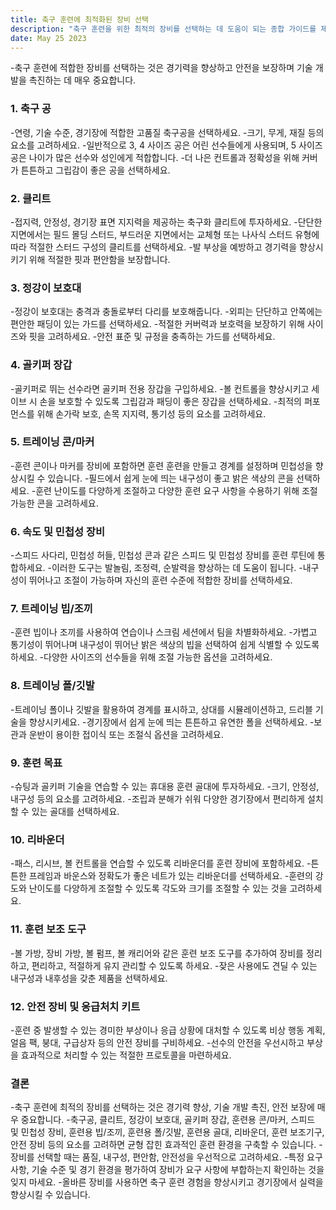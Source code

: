 ```yaml
---
title: 축구 훈련에 최적화된 장비 선택
description: "축구 훈련을 위한 최적의 장비를 선택하는 데 도움이 되는 종합 가이드를 제공합니다."
date: May 25 2023
---
```


-축구 훈련에 적합한 장비를 선택하는 것은 경기력을 향상하고 안전을 보장하며 기술 개발을 촉진하는 데 매우 중요합니다. 


### 1. 축구 공
-연령, 기술 수준, 경기장에 적합한 고품질 축구공을 선택하세요. 
-크기, 무게, 재질 등의 요소를 고려하세요. 
-일반적으로 3, 4 사이즈 공은 어린 선수들에게 사용되며, 5 사이즈 공은 나이가 많은 선수와 성인에게 적합합니다. 
-더 나은 컨트롤과 정확성을 위해 커버가 튼튼하고 그립감이 좋은 공을 선택하세요.

### 2. 클리트
-접지력, 안정성, 경기장 표면 지지력을 제공하는 축구화 클리트에 투자하세요. 
-단단한 지면에서는 필드 몰딩 스터드, 부드러운 지면에서는 교체형 또는 나사식 스터드 유형에 따라 적절한 스터드 구성의 클리트를 선택하세요. 
-발 부상을 예방하고 경기력을 향상시키기 위해 적절한 핏과 편안함을 보장합니다.

### 3. 정강이 보호대
-정강이 보호대는 충격과 충돌로부터 다리를 보호해줍니다. 
-외피는 단단하고 안쪽에는 편안한 패딩이 있는 가드를 선택하세요. 
-적절한 커버력과 보호력을 보장하기 위해 사이즈와 핏을 고려하세요. 
-안전 표준 및 규정을 충족하는 가드를 선택하세요.

### 4. 골키퍼 장갑
-골키퍼로 뛰는 선수라면 골키퍼 전용 장갑을 구입하세요. 
-볼 컨트롤을 향상시키고 세이브 시 손을 보호할 수 있도록 그립감과 패딩이 좋은 장갑을 선택하세요. 
-최적의 퍼포먼스를 위해 손가락 보호, 손목 지지력, 통기성 등의 요소를 고려하세요.

### 5. 트레이닝 콘/마커
-훈련 콘이나 마커를 장비에 포함하면 훈련 훈련을 만들고 경계를 설정하며 민첩성을 향상시킬 수 있습니다. 
-필드에서 쉽게 눈에 띄는 내구성이 좋고 밝은 색상의 콘을 선택하세요. 
-훈련 난이도를 다양하게 조절하고 다양한 훈련 요구 사항을 수용하기 위해 조절 가능한 콘을 고려하세요.

### 6. 속도 및 민첩성 장비
-스피드 사다리, 민첩성 허들, 민첩성 콘과 같은 스피드 및 민첩성 장비를 훈련 루틴에 통합하세요. 
-이러한 도구는 발놀림, 조정력, 순발력을 향상하는 데 도움이 됩니다. 
-내구성이 뛰어나고 조절이 가능하며 자신의 훈련 수준에 적합한 장비를 선택하세요.

### 7. 트레이닝 빕/조끼
-훈련 빕이나 조끼를 사용하여 연습이나 스크림 세션에서 팀을 차별화하세요. 
-가볍고 통기성이 뛰어나며 내구성이 뛰어난 밝은 색상의 빕을 선택하여 쉽게 식별할 수 있도록 하세요. 
-다양한 사이즈의 선수들을 위해 조절 가능한 옵션을 고려하세요.

### 8. 트레이닝 폴/깃발
-트레이닝 폴이나 깃발을 활용하여 경계를 표시하고, 상대를 시뮬레이션하고, 드리블 기술을 향상시키세요. 
-경기장에서 쉽게 눈에 띄는 튼튼하고 유연한 폴을 선택하세요. 
-보관과 운반이 용이한 접이식 또는 조절식 옵션을 고려하세요.

### 9. 훈련 목표
-슈팅과 골키퍼 기술을 연습할 수 있는 휴대용 훈련 골대에 투자하세요. 
-크기, 안정성, 내구성 등의 요소를 고려하세요. 
-조립과 분해가 쉬워 다양한 경기장에서 편리하게 설치할 수 있는 골대를 선택하세요.

### 10. 리바운더
-패스, 리시브, 볼 컨트롤을 연습할 수 있도록 리바운더를 훈련 장비에 포함하세요. 
-튼튼한 프레임과 바운스와 정확도가 좋은 네트가 있는 리바운더를 선택하세요. 
-훈련의 강도와 난이도를 다양하게 조절할 수 있도록 각도와 크기를 조절할 수 있는 것을 고려하세요.

### 11. 훈련 보조 도구
-볼 가방, 장비 가방, 볼 펌프, 볼 캐리어와 같은 훈련 보조 도구를 추가하여 장비를 정리하고, 편리하고, 적절하게 유지 관리할 수 있도록 하세요. 
-잦은 사용에도 견딜 수 있는 내구성과 내후성을 갖춘 제품을 선택하세요.

### 12. 안전 장비 및 응급처치 키트
-훈련 중 발생할 수 있는 경미한 부상이나 응급 상황에 대처할 수 있도록 비상 행동 계획, 얼음 팩, 붕대, 구급상자 등의 안전 장비를 구비하세요. 
-선수의 안전을 우선시하고 부상을 효과적으로 처리할 수 있는 적절한 프로토콜을 마련하세요.

### 결론
-축구 훈련에 최적의 장비를 선택하는 것은 경기력 향상, 기술 개발 촉진, 안전 보장에 매우 중요합니다. 
-축구공, 클리트, 정강이 보호대, 골키퍼 장갑, 훈련용 콘/마커, 스피드 및 민첩성 장비, 훈련용 빕/조끼, 훈련용 폴/깃발, 훈련용 골대, 리바운더, 훈련 보조기구, 안전 장비 등의 요소를 고려하면 균형 잡힌 효과적인 훈련 환경을 구축할 수 있습니다. 
-장비를 선택할 때는 품질, 내구성, 편안함, 안전성을 우선적으로 고려하세요. 
-특정 요구 사항, 기술 수준 및 경기 환경을 평가하여 장비가 요구 사항에 부합하는지 확인하는 것을 잊지 마세요. 
-올바른 장비를 사용하면 축구 훈련 경험을 향상시키고 경기장에서 실력을 향상시킬 수 있습니다.